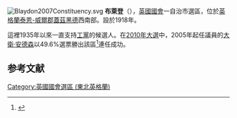 [[File:Blaydon2007Constituency.svg|right]]
'''布萊登'''（{{lang-en|Blaydon}}），[[英國|英國]][[英國國會|國會]]一自治市選區，位於[[英格蘭|英格蘭]][[泰恩-威爾郡|泰恩-威爾郡]][[蓋茲黑德|蓋茲黑德]]西南部。設於1918年。

這裡1935年以來一直支持[[工黨_(英國)|工黨]]的候選人。在[[2010年英國大選|2010年大選]]中，2005年起任議員的[[大衛·安德森_(政治人物)|大衛·安德森]]以49.6%選票勝出該區<ref name="">{{cite news
|publisher=[[英國廣播公司|英國廣播公司]]
|date=2010年5月7日
|title=Election 2010/Constituency/Blaydon
|url=http://news.bbc.co.uk/1/shared/election2010/results/constituency/a45.stm
|accessdate=2010年7月6日
|archive-date=2012年3月10日
|archive-url=https://web.archive.org/web/20120310133424/http://news.bbc.co.uk/1/shared/election2010/results/constituency/a45.stm
|dead-url=no
}}</ref>連任成功。

==参考文献==
<div class="references-small">
<references></references>
</div>
{{英國國會選區 (東北英格蘭)}}
{{DEFAULTSORT:Blaydon}}
[[Category:英國國會選區_(東北英格蘭)|Category:英國國會選區 (東北英格蘭)]]
{{英国地理小作品}}